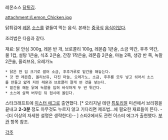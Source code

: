 레몬소스 [[닭]][[튀김]].

attachment:/Lemon_Chicken.jpg

닭튀김에 [[레몬]] [[소스]]를 곁들여 먹는 음식. 본래는 [[중국]]식 [[음식]]이었다.

조리법은 다음과 같다.

재료: 닭 안심 300g, 레몬 반 개, 브로콜리 100g, 레몬즙 1큰술, 소금 약간, 후추 약간, 물 1컵, 설탕 1큰술, 식초 2큰술, 간장 1작은술, 레몬즙 2큰술, 마늘 2쪽, 생강 반 쪽, 녹말 2큰술, 올리브유, 오레가노

 * 닭은 한 입 크기로 썰어 소금, 후추가루로 밑간을 해놓는다.
 * 갓 짠 레몬즙, 올리브유, 다진 마늘, 오레가노, 소금, 후추를 모두 넣고 섞어서 소스를 만들고 얇게 저민 레몬과 브로콜리 잘게 썬 것을 넣는다.
 * 밑간을 해둔 닭에 녹말을 입혀 바삭하게 두 번 튀긴다.
 * 소스에 살짝 버무린 뒤 접시에 올린다.

스타크래프트에 [[이스터 에그]]로 출연했다. [* 오리지널 테란 [[튜토리얼]] 미션에서 브리핑을 끝내고 '''2-3분''' 정도 아무것도 누르지 않고 기다리면 제조법...에 필요한 재료들이 뜬다. --[더 이상의 자세한 설명은 생략한다]-- ] 스타2에서도 관련 이스터 에그가 출현했다. [[부관(스타크래프트)|부관]] 항목 참조.


[[각주]]
